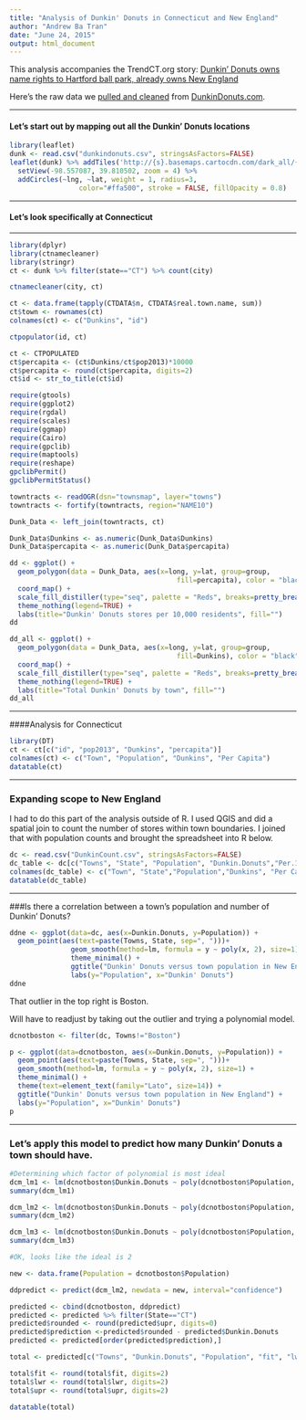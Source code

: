 ```yaml
---
title: "Analysis of Dunkin' Donuts in Connecticut and New England"
author: "Andrew Ba Tran"
date: "June 24, 2015"
output: html_document
---
```


This analysis accompanies the TrendCT.org story: [Dunkin’ Donuts owns name rights to Hartford ball park, already owns New England](http://trendct.org/2015/06/15/dunkin-donuts-owns-rights-to-hartford-stadium-already-owns-new-england/)

Here’s the raw data we [pulled and cleaned](https://github.com/trendct/dunkin-donuts-ct/blob/master/dunkindonuts.csv) from [DunkinDonuts.com](http://www.dunkindonuts.com).

***

#### Let's start out by mapping out all the Dunkin' Donuts locations

```r
library(leaflet)
dunk <- read.csv("dunkindonuts.csv", stringsAsFactors=FALSE)
leaflet(dunk) %>% addTiles('http://{s}.basemaps.cartocdn.com/dark_all/{z}/{x}/{y}.png', attribution='Map tiles by <a href="http://stamen.com">Stamen Design</a>, <a href="http://creativecommons.org/licenses/by/3.0">CC BY 3.0</a> &mdash; Map data &copy; <a href="http://www.openstreetmap.org/copyright">OpenStreetMap</a>') %>% 
  setView(-98.557087, 39.810502, zoom = 4) %>% 
  addCircles(~lng, ~lat, weight = 1, radius=3, 
                 color="#ffa500", stroke = FALSE, fillOpacity = 0.8)


```

***

#### Let's look specifically at Connecticut

***


```r
library(dplyr)
library(ctnamecleaner)
library(stringr)
ct <- dunk %>% filter(state=="CT") %>% count(city)

ctnamecleaner(city, ct)

ct <- data.frame(tapply(CTDATA$n, CTDATA$real.town.name, sum))
ct$town <- rownames(ct)
colnames(ct) <- c("Dunkins", "id")

ctpopulator(id, ct)

ct <- CTPOPULATED
ct$percapita <- (ct$Dunkins/ct$pop2013)*10000
ct$percapita <- round(ct$percapita, digits=2)
ct$id <- str_to_title(ct$id)

require(gtools)
require(ggplot2)
require(rgdal)
require(scales)
require(ggmap)
require(Cairo)
require(gpclib)
require(maptools)
require(reshape)
gpclibPermit()
gpclibPermitStatus()

towntracts <- readOGR(dsn="townsmap", layer="towns")
towntracts <- fortify(towntracts, region="NAME10")

Dunk_Data <- left_join(towntracts, ct)

Dunk_Data$Dunkins <- as.numeric(Dunk_Data$Dunkins)
Dunk_Data$percapita <- as.numeric(Dunk_Data$percapita)

dd <- ggplot() +
  geom_polygon(data = Dunk_Data, aes(x=long, y=lat, group=group, 
                                         fill=percapita), color = "black", size=0.2) +
  coord_map() +
  scale_fill_distiller(type="seq", palette = "Reds", breaks=pretty_breaks(n=5)) +
  theme_nothing(legend=TRUE) +
  labs(title="Dunkin' Donuts stores per 10,000 residents", fill="")
dd

dd_all <- ggplot() +
  geom_polygon(data = Dunk_Data, aes(x=long, y=lat, group=group, 
                                         fill=Dunkins), color = "black", size=0.2) +
  coord_map() +
  scale_fill_distiller(type="seq", palette = "Reds", breaks=pretty_breaks(n=5)) +
  theme_nothing(legend=TRUE) +
  labs(title="Total Dunkin' Donuts by town", fill="")
dd_all

```

***

####Analysis for Connecticut 
```r
library(DT)
ct <- ct[c("id", "pop2013", "Dunkins", "percapita")]
colnames(ct) <- c("Town", "Population", "Dunkins", "Per Capita")
datatable(ct)

```

***

### Expanding scope to New England

I had to do this part of the analysis outside of R. I used QGIS and did a spatial join to count the number of stores within town boundaries. I joined that with population counts and brought the spreadsheet into R below.

```r
dc <- read.csv("DunkinCount.csv", stringsAsFactors=FALSE)
dc_table <- dc[c("Towns", "State", "Population", "Dunkin.Donuts","Per.1.000.residents")]
colnames(dc_table) <- c("Town", "State","Population","Dunkins", "Per Capita")
datatable(dc_table)
```

***

###Is there a correlation between a town's population and number of Dunkin' Donuts?

```r

ddne <- ggplot(data=dc, aes(x=Dunkin.Donuts, y=Population)) +
  geom_point(aes(text=paste(Towns, State, sep=", ")))+ 
               geom_smooth(method=lm, formula = y ~ poly(x, 2), size=1) +
               theme_minimal() +
               ggtitle("Dunkin' Donuts versus town population in New England") +
               labs(y="Population", x="Dunkin' Donuts")
ddne

```

That outlier in the top right is Boston.

Will have to readjust by taking out the outlier and trying a polynomial model.


```r


dcnotboston <- filter(dc, Towns!="Boston")

p <- ggplot(data=dcnotboston, aes(x=Dunkin.Donuts, y=Population)) +
  geom_point(aes(text=paste(Towns, State, sep=", ")))+ 
  geom_smooth(method=lm, formula = y ~ poly(x, 2), size=1) +
  theme_minimal() +
  theme(text=element_text(family="Lato", size=14)) +
  ggtitle("Dunkin' Donuts versus town population in New England") +
  labs(y="Population", x="Dunkin' Donuts")
p
```

****

### Let's apply this model to predict how many Dunkin' Donuts a town should have.
```r

#Determining which factor of polynomial is most ideal
dcm_lm1 <- lm(dcnotboston$Dunkin.Donuts ~ poly(dcnotboston$Population, 1))
summary(dcm_lm1)

dcm_lm2 <- lm(dcnotboston$Dunkin.Donuts ~ poly(dcnotboston$Population, 2))
summary(dcm_lm2)

dcm_lm3 <- lm(dcnotboston$Dunkin.Donuts ~ poly(dcnotboston$Population, 3))
summary(dcm_lm3)

#OK, looks like the ideal is 2

new <- data.frame(Population = dcnotboston$Population)

ddpredict <- predict(dcm_lm2, newdata = new, interval="confidence")

predicted <- cbind(dcnotboston, ddpredict)
predicted <- predicted %>% filter(State=="CT")
predicted$rounded <- round(predicted$upr, digits=0)
predicted$prediction <-predicted$rounded - predicted$Dunkin.Donuts
predicted <- predicted[order(predicted$prediction),]

total <- predicted[c("Towns", "Dunkin.Donuts", "Population", "fit", "lwr", "upr", "rounded", "prediction")]

total$fit <- round(total$fit, digits=2)
total$lwr <- round(total$lwr, digits=2)
total$upr <- round(total$upr, digits=2)

datatable(total)

```



